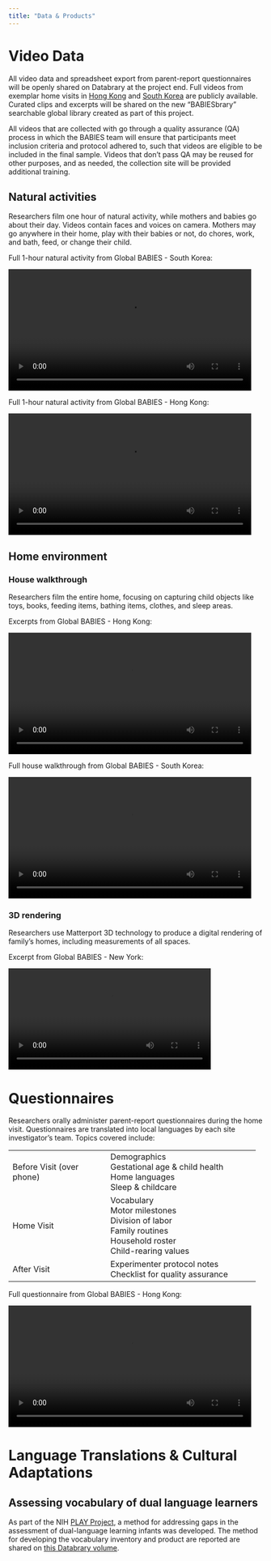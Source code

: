 ```yaml
---
title: "Data & Products"
---
```


# Video Data

All video data and spreadsheet export from parent-report questionnaires will be openly shared on Databrary at the project end. Full videos from exemplar home visits in [Hong Kong](https://nyu.databrary.org/volume/1745/slot/72036/-) and [South Korea](https://nyu.databrary.org/volume/1745/slot/72037/-) are publicly available. Curated clips and excerpts will be shared on the new "BABIESbrary" searchable global library created as part of this project.

All videos that are collected with go through a quality assurance (QA) process in which the BABIES team will ensure that participants meet inclusion criteria and protocol adhered to, such that videos are eligible to be included in the final sample. Videos that don't pass QA may be reused for other purposes, and as needed, the collection site will be provided additional training.

## Natural activities

Researchers film one hour of natural activity, while mothers and babies go about their day. Videos contain faces and voices on camera. Mothers may go anywhere in their home, play with their babies or not, do chores, work, and bath, feed, or change their child.

::: vid
[Full 1-hour natural activity from Global BABIES - South Korea:]{.descript}

```{=html}
<video width="480" controls>
    <source src="https://nyu.databrary.org/slot/72037/0,4645248/asset/492905/download?inline=true" type="video/mp4">
</video>
```
:::

::: vid
[Full 1-hour natural activity from Global BABIES - Hong Kong:]{.descript}

```{=html}
<video width="480" controls>
    <source src="https://nyu.databrary.org/slot/72036/979047,4710862/asset/492950/download?inline=true" type="video/mp4">
</video>
```
:::

## Home environment

### House walkthrough

Researchers film the entire home, focusing on capturing child objects like toys, books, feeding items, bathing items, clothes, and sleep areas.

::: vid
[Excerpts from Global BABIES - Hong Kong:]{.descript}

```{=html}
<video width="480" controls>
    <source src="https://nyu.databrary.org/slot/72038/0,15195/asset/492940/download?inline=true" type="video/mp4">
</video>
```
:::

::: vid
[Full house walkthrough from Global BABIES - South Korea:]{.descript}

```{=html}
<video width="480" controls>
    <source src="https://nyu.databrary.org/slot/72037/4646248,6684584/asset/492906/download?inline=true" type="video/mp4">
</video>
```
:::

### 3D rendering

Researchers use Matterport 3D technology to produce a digital rendering of family's homes, including measurements of all spaces.

::: vid
[Excerpt from Global BABIES - New York:]{.descript}

```{=html}
<video width="400" controls autoplay>
    <source src="https://nyu.databrary.org/slot/72038/16195,43195/asset/492948/download?inline=true" type="video/mp4">
</video>
```
:::

# Questionnaires

Researchers orally administer parent-report questionnaires during the home visit. Questionnaires are translated into local languages by each site investigator's team. Topics covered include:

+---------------------------+-----------------------------------------+
| Before Visit (over phone) | Demographics\                           |
|                           | Gestational age & child health\         |
|                           | Home languages\                         |
|                           | Sleep & childcare                       |
+---------------------------+-----------------------------------------+
| Home Visit                | Vocabulary\                             |
|                           | Motor milestones\                       |
|                           | Division of labor\                      |
|                           | Family routines\                        |
|                           | Household roster\                       |
|                           | Child-rearing values                    |
+---------------------------+-----------------------------------------+
| After Visit               | Experimenter protocol notes\            |
|                           | Checklist for quality assurance         |
+---------------------------+-----------------------------------------+

::: vid
[Full questionnaire from Global BABIES - Hong Kong:]{.descript}

```{=html}
<video width="480" controls>
    <source src="https://nyu.databrary.org/slot/72036/4725859,6877581/asset/492904/download?inline=true" type="video/mp4">
</video>
```
:::

# Language Translations & Cultural Adaptations

## Assessing vocabulary of dual language learners

As part of the NIH [PLAY Project](play-project.org), a method for addressing gaps in the assessment of dual-language learning infants was developed. The method for developing the vocabulary inventory and product are reported are shared on [this Databrary volume](https://nyu.databrary.org/volume/1168).
